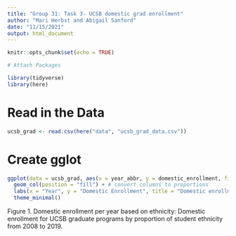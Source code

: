```yaml
---
title: "Group 31: Task 3- UCSB domestic grad enrollment"
author: "Mari Herbst and Abigail Sanford"
date: "11/15/2021"
output: html_document
---
```


```r
knitr::opts_chunk$set(echo = TRUE)

# Attach Packages

library(tidyverse)
library(here)
```

# Read in the Data
```r
ucsb_grad <- read.csv(here("data", "ucsb_grad_data.csv"))
```

# Create gglot
```r
ggplot(data = ucsb_grad, aes(x = year_abbr, y = domestic_enrollment, fill = ethnicity)) + # color based on ethnicity
  geom_col(position = "fill") + # convert columns to proportions
  labs(x = "Year", y = "Domestic Enrollment", title = "Domestic enrollment per year based on ethnicity") + # add axes labels and title
  theme_minimal()
```

Figure 1. Domestic enrollment per year based on ethnicity: Domestic enrollment for UCSB graduate programs by proportion of student ethnicity from 2008 to 2019.
